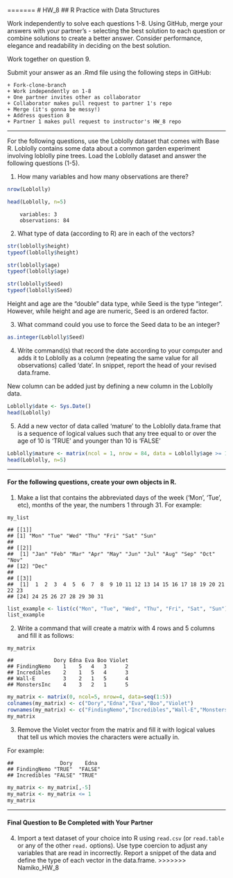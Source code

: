 
=======
# HW_8
## R Practice with Data Structures

Work independently to solve each questions 1-8. Using GitHub, merge your answers with your partner's - selecting the best solution to each question or combine solutions to create a better answer.  Consider performance, elegance and readability in deciding on the best solution.

Work together on question 9.

Submit your answer as an .Rmd file using the following steps in GitHub:  

    + Fork-clone-branch 
    + Work independently on 1-8  
    + One partner invites other as collaborator  
    + Collaborator makes pull request to partner 1's repo  
    + Merge (it's gonna be messy!)  
    + Address question 8 
    + Partner 1 makes pull request to instructor's HW_8 repo  

***
For the following questions, use the Loblolly dataset that comes with Base R. Loblolly contains some data about a common garden experiment involving loblolly pine trees. Load the Loblolly dataset and answer the following questions (1-5).

1.  How many variables and how many observations are there?  
```r
nrow(Loblolly)
```  
```r
head(Loblolly, n=5)
```  
        variables: 3  
        observations: 84  

2.  What type of data (according to R) are in each of the vectors?  
```r
str(loblolly$height)
typeof(loblolly$height)
```

```r
str(loblolly$age)
typeof(loblolly$age)
```

```r
str(loblolly$Seed)
typeof(loblolly$Seed)
```
Height and age are the "double" data type, while Seed is the type "integer". However, while height and age are numeric, Seed is an ordered factor. 


3.  What command could you use to force the Seed data to be an integer?
```r
as.integer(Loblolly$Seed)
```  

4.  Write command(s) that record the date according to your computer and
    adds it to Loblolly as a column (repeating the same value for all
    observations) called ‘date’. In snippet, report the head of your
    revised data.frame.

New column can be added just by defining a new column in the Loblolly data. 

```r
Loblolly$date <- Sys.Date()
head(Loblolly)
```

5.  Add a new vector of data called ‘mature’ to the Loblolly data.frame
    that is a sequence of logical values such that any tree equal to or
    over the age of 10 is ‘TRUE’ and younger than 10 is ‘FALSE’


```r
Loblolly$mature <- matrix(ncol = 1, nrow = 84, data = Loblolly$age >= 10)
head(Loblolly, n=5)
```  

------------------------------------------------------------------------
#### For the following questions, create your own objects in R.

1.  Make a list that contains the abbreviated days of the week (‘Mon’,
    ‘Tue’, etc), months of the year, the numbers 1 through 31.
For example:

<!-- -->
    my_list

    ## [[1]]
    ## [1] "Mon" "Tue" "Wed" "Thu" "Fri" "Sat" "Sun"
    ## 
    ## [[2]]
    ##  [1] "Jan" "Feb" "Mar" "Apr" "May" "Jun" "Jul" "Aug" "Sep" "Oct" "Nov"
    ## [12] "Dec"
    ## 
    ## [[3]]
    ##  [1]  1  2  3  4  5  6  7  8  9 10 11 12 13 14 15 16 17 18 19 20 21 22 23
    ## [24] 24 25 26 27 28 29 30 31

```r
list_example <- list(c("Mon", "Tue", "Wed", "Thu", "Fri", "Sat", "Sun"), month.abb, 1:31)
list_example
```


2.  Write a command that will create a matrix with 4 rows and 5 columns
    and fill it as follows:
    
<!-- -->
    my_matrix

    ##             Dory Edna Eva Boo Violet
    ## FindingNemo    1    5   4   3      2
    ## Incredibles    2    1   5   4      3
    ## Wall-E         3    2   1   5      4
    ## MonstersInc    4    3   2   1      5

```r
my_matrix <- matrix(0, ncol=5, nrow=4, data=seq(1:5))
colnames(my_matrix) <- c("Dory","Edna","Eva","Boo","Violet")
rownames(my_matrix) <- c("FindingNemo","Incredibles","Wall-E","MonstersInc")
my_matrix
```

3. Remove the Violet vector from the matrix and fill it with logical values that tell us which movies the characters were actually in.

For example:

<!-- -->

    ##               Dory    Edna   
    ## FindingNemo "TRUE"  "FALSE"
    ## Incredibles "FALSE" "TRUE"

```r
my_matrix <- my_matrix[,-5]
my_matrix <- my_matrix <= 1
my_matrix
```  

    
***
#### Final Question to Be Completed with Your Partner
4. Import a text dataset of your choice into R using `read.csv` (or `read.table` or any of the other `read.` options). Use type coercion to adjust any variables that are read in incorrectly.  Report a snippet of the data and define the type of each vector in the data.frame.
>>>>>>> Namiko_HW_8

